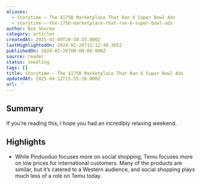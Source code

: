 ```yaml
---
aliases:
  - Storytime — The $175B Marketplace That Ran 6 Super Bowl Ads
  - storytime-—-the-175b-marketplace-that-ran-6-super-bowl-ads
author: Nik Sharma
category: articles
createdAt: 2025-02-09T20:38:35.000Z
lastHighlightedOn: 2024-02-26T12:12:40.305Z
publishedOn: 2024-02-26T00:00:00.000Z
source: reader
status: seedling
tags: []
title: Storytime — The $175B Marketplace That Ran 6 Super Bowl Ads
updatedAt: 2025-04-12T15:55:16.000Z
url: ''
---
```

## Summary

If you’re reading this, I hope you had an incredibly relaxing weekend.

## Highlights

- While Pinduoduo focuses more on social shopping, Temu focuses more on low prices for international customers. Many of the products are similar, but it’s catered to a Western audience, and social shopping plays much less of a role on Temu today.
